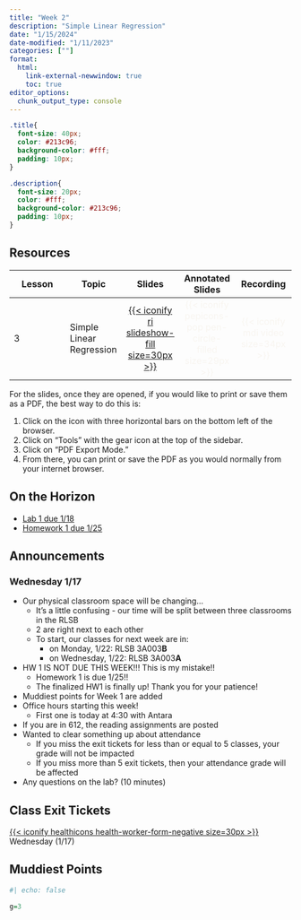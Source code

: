```yaml
---
title: "Week 2"
description: "Simple Linear Regression"
date: "1/15/2024"
date-modified: "1/11/2023"
categories: [""]
format: 
  html:
    link-external-newwindow: true
    toc: true
editor_options: 
  chunk_output_type: console
---
```


```css
.title{
  font-size: 40px;
  color: #213c96;
  background-color: #fff;
  padding: 10px;
}

.description{
  font-size: 20px;
  color: #fff;
  background-color: #213c96;
  padding: 10px;
}
```

## Resources

| Lesson | Topic                    |                                           Slides                                            |                                  Annotated Slides                                  |                           Recording                           |
|---------------|---------------|:-------------:|:-------------:|:-------------:|
| 3      | Simple Linear Regression | [[{{< iconify ri slideshow-fill size=30px >}}](/slides/03_SLR.qmd)]{style="color:#f8f5f0;"} | [{{< iconify pepicons-pop pen-circle-filled size=29px >}}]{style="color:#f8f5f0;"} | [{{< iconify mdi video size=34px >}}]{style="color:#f8f5f0;"} |

For the slides, once they are opened, if you would like to print or save them as a PDF, the best way to do this is:

1.  Click on the icon with three horizontal bars on the bottom left of the browser.
2.  Click on "Tools" with the gear icon at the top of the sidebar.
3.  Click on "PDF Export Mode."
4.  From there, you can print or save the PDF as you would normally from your internet browser.

## On the Horizon

-   [Lab 1 due 1/18](../labs/Lab_01.qmd)
-   [Homework 1 due 1/25](../homework/HW1.qmd)

## Announcements

### Wednesday 1/17

-   Our physical classroom space will be changing...
    -   It's a little confusing - our time will be split between three classrooms in the RLSB
    -   2 are right next to each other
    -   To start, our classes for next week are in:
        -   on Monday, 1/22: RLSB 3A003**B**
        -   on Wednesday, 1/22: RLSB 3A003**A**
-   HW 1 IS NOT DUE THIS WEEK!!! This is my mistake!!
    -   Homework 1 is due 1/25!!
    -   The finalized HW1 is finally up! Thank you for your patience!
-   Muddiest points for Week 1 are added
-   Office hours starting this week!
    -   First one is today at 4:30 with Antara
-   If you are in 612, the reading assignments are posted
-   Wanted to clear something up about attendance
    -   If you miss the exit tickets for less than or equal to 5 classes, your grade will not be impacted
    -   If you miss more than 5 exit tickets, then your attendance grade will be affected
-   Any questions on the lab? (10 minutes)

## Class Exit Tickets

[[{{< iconify healthicons health-worker-form-negative size=30px >}}](https://forms.office.com/Pages/ResponsePage.aspx?id=V3lz4rj6fk2U9pvWr59xWFMopmPUjRtDiHLswhgacNhUN0NNQklQRUxFMFQ5VkxNUUpXTjIzWEcwNC4u)]{style="color:#f8f5f0;"} Wednesday (1/17)

## Muddiest Points

```r
#| echo: false

g=3
```
